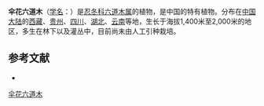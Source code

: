 {{Speciesbox
| name = 伞花六道木
| status = 
| status_system = 
| image =
| genus = Abelia
| species = umbellata
| authority = (Graebn. et Buchw.) Rehd.
}}

'''伞花六道木'''（[[学名|学名]]：{{lang|la|''Abelia umbellata''}}）是[[忍冬科|忍冬科]][[六道木属|六道木属]]的植物，是中国的特有植物。分布在[[中国大陆|中国大陆]]的[[西藏|西藏]]、[[贵州|贵州]]、[[四川|四川]]、[[湖北|湖北]]、[[云南|云南]]等地，生长于海拔1,400米至2,000米的地区，多生在林下以及灌丛中，目前尚未由人工引种栽培。

== 参考文献 ==
<div class="references-small">
* {{cite web| url =http://www.bioinfo.cn/db05/KmzwSpecies.php?action=view&id=2862| title =伞花六道木| work =《中国高等植物数据库全库》| publisher =中国科学院微生物研究所| author =昆明植物研究所| accessdate =2009-02-23| deadurl =yes| archiveurl =https://web.archive.org/web/20160305051950/http://www.bioinfo.cn/db05/KmzwSpecies.php?action=view&id=2862| archivedate =2016-03-05}}
</div>
{{Taxonbar|from=Q10885522}}

[[Category:六道木属|伞花六道木]]


{{植物小作品}}